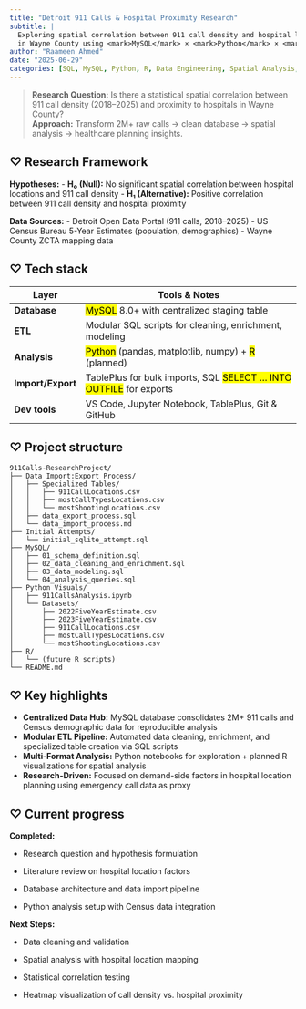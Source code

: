 ```yaml
---
title: "Detroit 911 Calls & Hospital Proximity Research"
subtitle: |
  Exploring spatial correlation between 911 call density and hospital locations  
  in Wayne County using <mark>MySQL</mark> × <mark>Python</mark> × <mark>R</mark>
author: "Raameen Ahmed"
date: "2025-06-29"
categories: [SQL, MySQL, Python, R, Data Engineering, Spatial Analysis, Public Health]
---
```


::: {.content-card}

> **Research Question:** Is there a statistical spatial correlation between 911 call density (2018–2025) and proximity to hospitals in Wayne County?  
> **Approach:** Transform 2M+ raw calls → clean database → spatial analysis → healthcare planning insights.

:::

## ♡️ Research Framework

::: {.content-card}

**Hypotheses:**
- **H₀ (Null):** No significant spatial correlation between hospital locations and 911 call density
- **H₁ (Alternative):** Positive correlation between 911 call density and hospital proximity

**Data Sources:**
- Detroit Open Data Portal (911 calls, 2018–2025)
- US Census Bureau 5-Year Estimates (population, demographics)
- Wayne County ZCTA mapping data

:::

## ♡️ Tech stack

::: {.content-card}

| Layer            | Tools & Notes                                                  |
|------------------|----------------------------------------------------------------|
| **Database**     | <mark>MySQL</mark> 8.0+ with centralized staging table        |
| **ETL**          | Modular SQL scripts for cleaning, enrichment, modeling         |
| **Analysis**     | <mark>Python</mark> (pandas, matplotlib, numpy) + <mark>R</mark> (planned) |
| **Import/Export**| TablePlus for bulk imports, SQL <mark>SELECT ... INTO OUTFILE</mark> for exports |
| **Dev tools**    | VS Code, Jupyter Notebook, TablePlus, Git & GitHub            |

:::

## ♡️ Project structure

::: {.content-card}

```
911Calls-ResearchProject/
├── Data Import:Export Process/
│   ├── Specialized Tables/
│   │   ├── 911CallLocations.csv
│   │   ├── mostCallTypesLocations.csv
│   │   └── mostShootingLocations.csv
│   ├── data_export_process.sql
│   └── data_import_process.md
├── Initial Attempts/
│   └── initial_sqlite_attempt.sql
├── MySQL/
│   ├── 01_schema_definition.sql
│   ├── 02_data_cleaning_and_enrichment.sql
│   ├── 03_data_modeling.sql
│   └── 04_analysis_queries.sql
├── Python Visuals/
│   ├── 911CallsAnalysis.ipynb
│   └── Datasets/
│       ├── 2022FiveYearEstimate.csv
│       ├── 2023FiveYearEstimate.csv
│       ├── 911CallLocations.csv
│       ├── mostCallTypesLocations.csv
│       └── mostShootingLocations.csv
├── R/
│   └── (future R scripts)
└── README.md
```

:::

## ♡ Key highlights

::: {.content-card}

* **Centralized Data Hub:** MySQL database consolidates 2M+ 911 calls and Census demographic data for reproducible analysis
* **Modular ETL Pipeline:** Automated data cleaning, enrichment, and specialized table creation via SQL scripts
* **Multi-Format Analysis:** Python notebooks for exploration + planned R visualizations for spatial analysis
* **Research-Driven:** Focused on demand-side factors in hospital location planning using emergency call data as proxy

:::

## ♡ Current progress

::: {.content-card}

**Completed:**

- Research question and hypothesis formulation

- Literature review on hospital location factors

- Database architecture and data import pipeline

- Python analysis setup with Census data integration

**Next Steps:**

- Data cleaning and validation

- Spatial analysis with hospital location mapping

- Statistical correlation testing

- Heatmap visualization of call density vs. hospital proximity

:::
